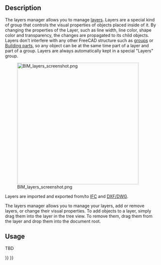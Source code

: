 <languages/>
<translate>

<!--T:7-->
{{Docnav
|[[Draft_Layer|Layer]]
|[[Draft_AddNamedGroup|AddNamedGroup]]
|[[Draft_Workbench|Draft]]
|IconL=Draft_Layer.svg
|IconR=Draft_AddNamedGroup.svg
|IconC=Workbench_Draft.svg
}}

<!--T:1-->
{{GuiCommand
|Name=Draft LayerManager
|MenuLocation=Utilities → Manage layers...
|Workbenches=[[Draft_Workbench|Draft]]
|Version=0.21
|SeeAlso=[[BIM_Workbench|BIM Workbench]], [[Draft_Layer|Draft Layer]]
}}

==Description== <!--T:2-->

<!--T:3-->
The layers manager allows you to manage [[Draft_Layer|layers]]. Layers are a special kind of group that controls the visual properties of objects placed inside of it. By changing the properties of the Layer, such as line width, line color, shape color and transparency, the changes are propagated to its child objects. Layers don't interfere with any other FreeCAD structure such as [[Std_Group|groups]] or [[Arch_BuildingPart|Building parts]], so any object can be at the same time part of a layer and part of a group. Layers are always automatically kept in a special "Layers" group.

<!--T:4-->
[[Image:BIM_layers_screenshot.png|400px]]

<!--T:5-->
Layers are imported and exported from/to [[Arch_IFC|IFC]] and [[Draft_DXF|DXF/DWG]].

<!--T:6-->
The layers manager allows you to manage your layers, add or remove layers, or change their visual properties. To add objects to a layer, simply drag them into the layer in the tree view. To remove them, drag them from the layer and drop them into the document root.

==Usage== <!--T:8-->

<!--T:9-->
TBD


<!--T:10-->
{{Docnav
|[[Draft_Layer|Layer]]
|[[Draft_AddNamedGroup|AddNamedGroup]]
|[[Draft_Workbench|Draft]]
|IconL=Draft_Layer.svg
|IconR=Draft_AddNamedGroup.svg
|IconC=Workbench_Draft.svg
}}

</translate>
{{Draft Tools navi{{#translation:}}}}
{{Userdocnavi{{#translation:}}}}